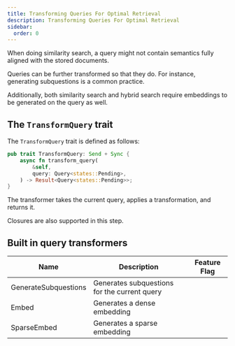 ```yaml
---
title: Transforming Queries For Optimal Retrieval
description: Transforming Queries For Optimal Retrieval
sidebar:
  order: 0
---
```


When doing similarity search, a query might not contain semantics fully aligned with the stored documents.

Queries can be further transformed so that they do. For instance, generating subquestions is a common practice.

Additionally, both similarity search and hybrid search require embeddings to be generated on the query as well.

## The `TransformQuery` trait

The `TransformQuery` trait is defined as follows:

```rust
pub trait TransformQuery: Send + Sync {
    async fn transform_query(
        &self,
        query: Query<states::Pending>,
    ) -> Result<Query<states::Pending>>;
}
```

The transformer takes the current query, applies a transformation, and returns it.

Closures are also supported in this step.

## Built in query transformers

<small>

| Name                 | Description                                  | Feature Flag |
| -------------------- | -------------------------------------------- | ------------ |
| GenerateSubquestions | Generates subquestions for the current query |              |
| Embed                | Generates a dense embedding                  |              |
| SparseEmbed          | Generates a sparse embedding                 |              |

</small>
